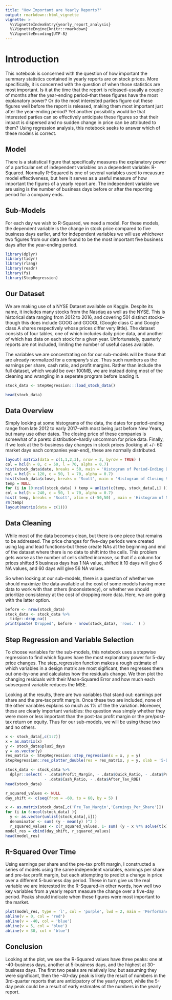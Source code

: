 ---
title: "How Important are Yearly Reports?"
output: rmarkdown::html_vignette
vignette: >
  %\VignetteIndexEntry{yearly_report_analysis}
  %\VignetteEngine{knitr::rmarkdown}
  %\VignetteEncoding{UTF-8}
---

# Introduction

This notebook is concerned with the question of how important the summary statistics contained in yearly reports are on stock prices.  More specifically, it is concerned with the question of when those statistics are most important.  Is it at the time that the report is released--usually a couple of months after the year-ending period--that these figures have the most explanatory power?  Or do the most interested parties figure out these figures well before the report is released, making them most important just after the year-ending period?  Yet another possibility would be that interested parties can so effectively anticipate these figures so that their impact is dispersed and no sudden change in price can be attributed to them?  Using regression analysis, this notebook seeks to answer which of these models is correct.
    
## Model

There is a statistical figure that specifically measures the explanatory power of a particular set of independent variables on a dependent variable: R-Squared.  Normally R-Squared is one of several variables used to meausure model effectiveness, but here it serves as a useful measure of how important the figures of a yearly report are.  The independent variable we are using is the number of business days before or after the reporting period for a company ends.
    
## Sub-Models

For each day we wish to  R-Squared, we need a model.  For these models, the dependent variable is the change in stock price compared to five business days earlier, and for independent variables we will use whichever two figures from our data are found to be the most important five business days after the year-ending period.
    
```{r, imports, message=FALSE, warning=FALSE}
library(dplyr)
library(tidyr)
library(rlang)
library(readr)
library(fs)
library(StepRegression)
```

## Our Dataset

We are making use of a NYSE Dataset available on Kaggle.  Despite its name, it includes many stocks from the Nasdaq as well as the NYSE.  This is historical data ranging from 2012 to 2016, and covering 501 distinct stocks--though this does include GOOG and GOOGL (Google class C and Google class A shares respectively whose prices differ very little).  The dataset consists of four tables, one of which includes daily price data, and another of which has data on each stock for a given year.  Unfortunately, quarterly reports are not included, limiting the number of useful cases available.

The variables we are concentrating on for our sub-models will be those that are already normalized for a company's size.  Thus such numbers as the earnings per share, cash ratio, and profit margins.  Rather than include the full dataset, which would be over 100MB, we are instead doing most of the cleaning and wrangling in a seperate program before loading it.
    
```{r, get_data, message=FALSE, warning=FALSE}
stock_data <- StepRegression:::load_stock_data()
```

```{r, check_data}
head(stock_data)
```

## Data Overview

Simply looking at some histograms of the data, the dates for period-ending range from late 2012 to early 2017--with most being just before New Years, but many use other dates.  The closing price of these companies is somewhat of a pareto distribution--hardly uncommon for price data.  Finally, if we look at the 5-business day changes in stock prices (looking at +/- 60 market days each companies year-end), these are normally distributed.
  
```{r, histograms, fig.width = 8, fig.height = 8}
layout( matrix(data = c(1,1,2,3), nrow = 2, byrow = TRUE) )
col = hcl(h = 0, c = 50, l = 70, alpha = 0.7)
hist(stock_data$date, breaks = 50, main = 'Histogram of Period-Ending Dates', xlab = 'Period Ending', col = col)
col = hcl(h = 120, c = 50, l = 70, alpha = 0.7)
hist(stock_data$close, breaks = 'Scott', main = 'Histogram of Closing Stock Prices', col = col)
temp = NULL
for (i in 10:ncol(stock_data) ) temp = unlist(c(temp, stock_data[,i] ))
col = hcl(h = 240, c = 50, l = 70, alpha = 0.7)
hist( temp, breaks = 'Scott', xlim = c(-50,50) , main = 'Histogram of 5-Day Price Changes', col = col)
rm(temp)
layout(matrix(data = c(1)))
```
## Data Cleaning

While most of the data becomes clean, but there is one piece that remains to be addressed.  The price changes for five-day periods were created using lag and lead functions--but these create NAs at the beginning and end of the dataset where there is no data to shift into the cells.  This problem gets worse as the number of cells shifted increase, so that if a column for prices shifted 5 business days has 1 NA value, shifted it 10 days will give 6 NA values, and 60 days will give 56 NA values.
  
So when looking at our sub-models, there is a question of whether we should maximize the data available at the cost of some models having more data to work with than others (inconsistency), or whether we should prioritize consistency at the cost of dropping more data.  Here, we are going with the latter option.
  
```{r, data_cleaning}
before <- nrow(stock_data)
stock_data <- stock_data %>%
  tidyr::drop_na()
print(paste('Dropped', before - nrow(stock_data), 'rows.' ) )
```
## Step Regression and Variable Selection

To choose variables for the sub-models, this notebook uses a stepwise regression to find which figures have the most explanatory power for 5-day price changes.  The step_regression function makes a rough estimate of which variables in a design matrix are most sigificant, then regresses them out one-by-one and calculates how the residuals change.  We then plot the changing residuals with their Mean-Squared Error and how much each subsequent variable reduces the MSE.
  
Looking at the results, there are two variables that stand out: earnings per share and the pre-tax profit margin.  Once these two are included, none of the other variables explains so much as 1% of the the variation.  Moreover, these are clearly important variables: the question was simply whether they were more or less important than the post-tax profit margin or the pre/post-tax return on equity.  Thus for our sub-models, we will be using these two and no others.
```{r, Variable_Selection, fig.width=8, fig.height=16}
x <- stock_data[,c(1:7)]
x = as.matrix(x)
y <- stock_data$plus5_days
y = as.vector(y)
res_matrix <- StepRegression::step_regression(x = x, y = y)
StepRegression::res_plotter_double(res = res_matrix, y = y, xlab = '5-Day Price Change', main = 'Stepwise Regression on Yearly Report Figures to Predict 5-Day Price Change')
```

```{r, winnow_data}
stock_data <- stock_data %>%
  dplyr::select( - .data$Profit_Margin, - .data$Quick_Ratio, - .data$Pre_Tax_ROE,
                 - .data$Cash_Ratio, - .data$After_Tax_ROE)
head(stock_data)
```

```{r, get_R-Squared_Values}
r_squared_values <- NULL
day_shift <- c(seq(from = -60, to = 60, by = 5) )

x <- as.matrix(stock_data[,c('Pre_Tax_Margin','Earnings_Per_Share')])
for (i in 6:ncol(stock_data) ){
  y <- as.vector(unlist(stock_data[,i]))
  denominator <- sum( (y - mean(y) )^2 )
  r_squared_values <- c(r_squared_values, 1- sum( (y - x %*% solve(t(x) %*% x) %*% t(x) %*% y)^2) / denominator) }
model_res = cbind(day_shift, r_squared_values)
head(model_res)
```

## R-Squared Over Time

Using earnings per share and the pre-tax profit margin, I constructed a series of models using the same independent variables, earnings per share and pre-tax profit margin, but each attempting to predict a change in price over a different 5-business day period.  These in turn give us the real variable we are interested in: the R-Squared--in other words, how well two key variables from a yearly report measure the change over a five-day period.  Peaks should indicate when these figures were most important to the market.

```{r, Plot_R2}
plot(model_res, type = 'l', col = 'purple', lwd = 2, main = 'Performance of Different Models', xlab = 'Days Before and Ahead', ylab = 'R-Squared Values')
abline(v = 0, col = 'red')
abline(v = -40, col = 'blue')
abline(v = 5, col = 'blue')
abline(v = 30, col = 'blue')
```

## Conclusion

Looking at the plot, we see the R-Squared values have three peaks: one at -40-business days, another at 5-business days, and the highest at 30-business days.  The first two peaks are relatively low, but assuming they were significant, then the -40-day peak is likely the result of numbers in the 3rd-quarter reports that are anticipatory of the yearly report, while the 5-day peak could be a result of early estimates of the numbers in the yearly report. 
